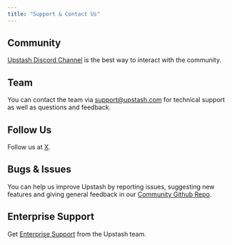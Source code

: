 ```yaml
---
title: "Support & Contact Us"
---
```

## Community
[Upstash Discord Channel](https://upstash.com/discord) is the best way to
interact with the community.
## Team
You can contact the team
via [support@upstash.com](mailto:support@upstash.com) for technical support as
well as questions and feedback.
## Follow Us
Follow us at [X](https://x.com/upstash).
## Bugs & Issues
You can help us improve Upstash by reporting issues, suggesting new features and
giving general feedback in
our [Community Github Repo](https://github.com/upstash/issues/issues/new).
## Enterprise Support
Get [Enterprise Support](/common/help/prosupport) from the Upstash team.